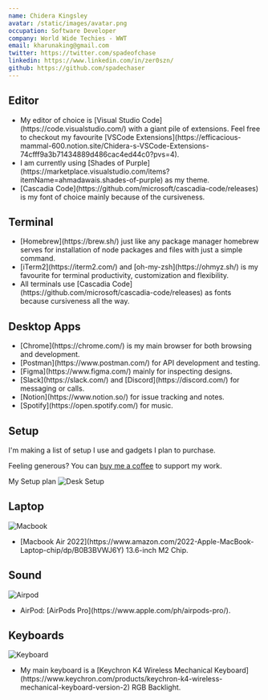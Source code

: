 ```yaml
---
name: Chidera Kingsley
avatar: /static/images/avatar.png
occupation: Software Developer
company: World Wide Techies - WWT
email: kharunaking@gmail.com
twitter: https://twitter.com/spadeofchase
linkedin: https://www.linkedin.com/in/zer0szn/
github: https://github.com/spadechaser
---
```


## Editor

<ul>
  <li>
    My editor of choice is [Visual Studio Code](https://code.visualstudio.com/) with a giant pile of
    extensions. Feel free to checkout my favourite [VSCode
    Extensions](https://efficacious-mammal-600.notion.site/Chidera-s-VSCode-Extensions-74cfff9a3b71434889d486cac4ed44c0?pvs=4).
  </li>
  <li>
    I am currently using [Shades of
    Purple](https://marketplace.visualstudio.com/items?itemName=ahmadawais.shades-of-purple) as my
    theme.
  </li>
  <li>
    [Cascadia Code](https://github.com/microsoft/cascadia-code/releases) is my font of choice mainly
    because of the cursiveness.
  </li>
</ul>

## Terminal

<ul>
  <li>
    [Homebrew](https://brew.sh/) just like any package manager homebrew serves for installation of
    node packages and files with just a simple command.
  </li>
  <li>
    [iTerm2](https://iterm2.com/) and [oh-my-zsh](https://ohmyz.sh/) is my favourite for terminal
    productivity, customization and flexibility.
  </li>
  <li>
    All terminals use [Cascadia Code](https://github.com/microsoft/cascadia-code/releases) as fonts
    because cursiveness all the way.
  </li>
</ul>

## Desktop Apps

<ul>
  <li>[Chrome](https://chrome.com/) is my main browser for both browsing and development.</li>
  <li>[Postman](https://www.postman.com/) for API development and testing.</li>
  <li>[Figma](https://www.figma.com/) mainly for inspecting designs.</li>
  <li>[Slack](https://slack.com/) and [Discord](https://discord.com/) for messaging or calls.</li>
  <li>[Notion](https://www.notion.so/) for issue tracking and notes.</li>
  <li>[Spotify](https://open.spotify.com/) for music.</li>
</ul>

## Setup

I'm making a list of setup I use and gadgets I plan to purchase.

Feeling generous? You can [buy me a coffee](https://www.buymeacoffee.com/Spadechaser) to support my work.

My Setup plan
<Image
  src="/static/images/setup.webp"
  alt="Desk Setup"
  width={500}
  height={400}
  className="pointer-events-none rounded-md"
/>

## Laptop

<Image
  src="/static/images/macbook.png"
  alt="Macbook"
  width={500}
  height={400}
  className="pointer-events-none rounded-md"
/>

<ul>
  <li>
    [Macbook Air 2022](https://www.amazon.com/2022-Apple-MacBook-Laptop-chip/dp/B0B3BVWJ6Y)
    13.6-inch M2 Chip.
  </li>
</ul>

## Sound

<Image
  src="/static/images/airpod.png"
  alt="Airpod"
  width={500}
  height={400}
  className="pointer-events-none rounded-md"
/>

<ul>
  <li>AirPod: [AirPods Pro](https://www.apple.com/ph/airpods-pro/).</li>
</ul>

## Keyboards

<Image
  src="/static/images/keychron.avif"
  alt="Keyboard"
  width={500}
  height={400}
  className="pointer-events-none rounded-md"
/>

<ul>
  <li>
    My main keyboard is a [Keychron K4 Wireless Mechanical
    Keyboard](https://www.keychron.com/products/keychron-k4-wireless-mechanical-keyboard-version-2)
    RGB Backlight.
  </li>
</ul>

